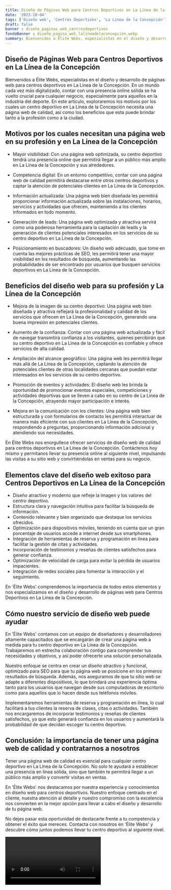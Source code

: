```yaml
---
title: Diseño de Páginas Web para Centros Deportivos en La Línea de la Concepción
date: '2023-10-04'
tags: ['Diseño web', 'Centros Deportivos', 'La Línea de la Concepción']
draft: false
banner : diseño_paginas_web_centrosdeportivos
fondoBanner : diseño_pagina_web_lalíneadelaconcepción.webp
summary: Bienvenidos a Élite Webs, especialistas en el diseño y desarrollo de páginas web para centros deportivos en La Línea de la Concepción. En un mundo cada vez más digitalizado, contar con una presencia online sólida se ha vuelto crucial para cualquier negocio, especialmente para aquellos en la industria del deporte. En este artículo, exploraremos los motivos por los cuales un centro deportivo en La Línea de la Concepción necesita una página web de calidad, así como los beneficios que esta puede brindar tanto a la profesión como a la ciudad.
---
```


## Diseño de Páginas Web para Centros Deportivos en La Línea de la Concepción

Bienvenidos a Élite Webs, especialistas en el diseño y desarrollo de páginas web para centros deportivos en La Línea de la Concepción. En un mundo cada vez más digitalizado, contar con una presencia online sólida se ha vuelto crucial para cualquier negocio, especialmente para aquellos en la industria del deporte. En este artículo, exploraremos los motivos por los cuales un centro deportivo en La Línea de la Concepción necesita una página web de calidad, así como los beneficios que esta puede brindar tanto a la profesión como a la ciudad.

## Motivos por los cuales necesitan una página web en su profesión y en La Línea de la Concepción

* Mayor visibilidad: Con una página web optimizada, su centro deportivo tendrá una presencia online que permitirá llegar a un público más amplio en La Línea de la Concepción y sus alrededores.

* Competencia digital: En un entorno competitivo, contar con una página web de calidad permitirá destacarse entre otros centros deportivos y captar la atención de potenciales clientes en La Línea de la Concepción.

* Información actualizada: Una página web bien diseñada les permitirá proporcionar información actualizada sobre las instalaciones, horarios, servicios y actividades que ofrecen, manteniendo a los clientes informados en todo momento.

* Generación de leads: Una página web optimizada y atractiva servirá como una poderosa herramienta para la captación de leads y la generación de clientes potenciales interesados en los servicios de su centro deportivo en La Línea de la Concepción.

* Posicionamiento en buscadores: Un diseño web adecuado, que tome en cuenta las mejores prácticas de SEO, les permitirá tener una mayor visibilidad en los resultados de búsqueda, aumentando las probabilidades de ser encontrado por usuarios que busquen servicios deportivos en La Línea de la Concepción.

## Beneficios del diseño web para su profesión y La Línea de la Concepción

* Mejora de la imagen de su centro deportivo: Una página web bien diseñada y atractiva reflejará la profesionalidad y calidad de los servicios que ofrecen en La Línea de la Concepción, generando una buena impresión en potenciales clientes.

* Aumento de la confianza: Contar con una página web actualizada y fácil de navegar transmitirá confianza a los visitantes, quienes percibirán que su centro deportivo en La Línea de la Concepción es confiable y ofrece servicios de alta calidad.

* Ampliación del alcance geográfico: Una página web les permitirá llegar más allá de La Línea de la Concepción, captando la atención de potenciales clientes de otras localidades cercanas que puedan estar interesados en los servicios de su centro deportivo.

* Promoción de eventos y actividades: El diseño web les brinda la oportunidad de promocionar eventos especiales, competiciones y actividades deportivas que se lleven a cabo en su centro de La Línea de la Concepción, atrayendo mayor participación e interés.

* Mejora en la comunicación con los clientes: Una página web bien estructurada y con formularios de contacto les permitirá interactuar de manera más eficiente con sus clientes en La Línea de la Concepción, respondiendo a preguntas, proporcionando información adicional y atendiendo sus necesidades.

En Élite Webs nos enorgullece ofrecer servicios de diseño web de calidad para centros deportivos en La Línea de la Concepción. Contáctenos hoy mismo y permítanos llevar su presencia online al siguiente nivel, impulsando las visitas a su sitio web y convirtiéndolas en ventas para su negocio.

<GifSeo />

<Cta />

## Elementos clave del diseño web exitoso para Centros Deportivos en La Línea de la Concepción

- Diseño atractivo y moderno que refleje la imagen y los valores del centro deportivo.
- Estructura clara y navegación intuitiva para facilitar la búsqueda de información.
- Contenido relevante y bien organizado que destaque los servicios ofrecidos.
- Optimización para dispositivos móviles, teniendo en cuenta que un gran porcentaje de usuarios accede a internet desde sus smartphones.
- Integración de herramientas de reserva y programación en línea para facilitar la gestión de citas y actividades.
- Incorporación de testimonios y reseñas de clientes satisfechos para generar confianza.
- Optimización de velocidad de carga para evitar la pérdida de usuarios impacientes.
- Integración de redes sociales para fomentar la interacción y el seguimiento.

En 'Élite Webs' comprendemos la importancia de todos estos elementos y nos especializamos en el diseño y desarrollo de páginas web para Centros Deportivos en La Línea de la Concepción.

## Cómo nuestro servicio de diseño web puede ayudar

En 'Élite Webs' contamos con un equipo de diseñadores y desarrolladores altamente capacitados que se encargarán de crear una página web a medida para tu centro deportivo en La Línea de la Concepción. Trabajaremos en estrecha colaboración contigo para comprender tus necesidades y objetivos, y así poder ofrecerte una solución personalizada.

Nuestro enfoque se centra en crear un diseño atractivo y funcional, optimizado para SEO para que tu página web se posicione en los primeros resultados de búsqueda. Además, nos aseguramos de que tu sitio web se adapte a diferentes dispositivos, lo que brindará una experiencia óptima tanto para los usuarios que navegan desde sus computadoras de escritorio como para aquellos que lo hacen desde sus teléfonos móviles.

Implementaremos herramientas de reserva y programación en línea, lo cual facilitará a tus clientes la reserva de clases, citas o actividades. También nos encargaremos de incorporar testimonios y reseñas de clientes satisfechos, ya que esto generará confianza en los usuarios y aumentará la probabilidad de que decidan escoger tu centro deportivo.

## Conclusión: la importancia de tener una página web de calidad y contratarnos a nosotros

Tener una página web de calidad es esencial para cualquier centro deportivo en La Línea de la Concepción. No solo te ayudará a establecer una presencia en línea sólida, sino que también te permitirá llegar a un público más amplio y convertir visitas en ventas.

En 'Élite Webs' nos destacamos por nuestra experiencia y conocimientos en diseño web para centros deportivos. Nuestro enfoque centrado en el cliente, nuestra atención al detalle y nuestro compromiso con la excelencia nos convierten en la mejor opción para llevar a cabo el diseño y desarrollo de tu página web.

No dejes pasar esta oportunidad de destacarte frente a tu competencia y obtener el éxito que mereces. Contacta con nosotros en 'Élite Webs' y descubre cómo juntos podemos llevar tu centro deportivo al siguiente nivel.

<Video />

<CtaBot job='Centros Deportivos' city='La Línea de la Concepción'/>

<Gmaps query='La Línea de la Concepción+españa+maps' />